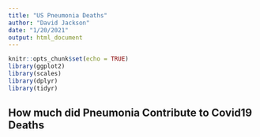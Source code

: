 ```yaml
---
title: "US Pneumonia Deaths"
author: "David Jackson"
date: "1/20/2021"
output: html_document
---
```


```r
knitr::opts_chunk$set(echo = TRUE)
library(ggplot2)
library(scales)
library(dplyr)
library(tidyr)
```

## How much did  Pneumonia Contribute to Covid19 Deaths

